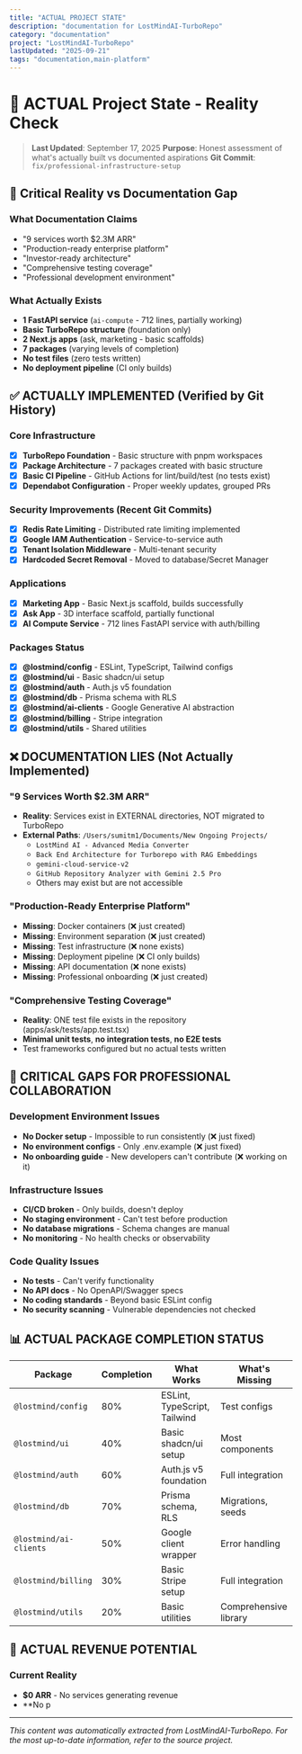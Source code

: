 ```yaml
---
title: "ACTUAL PROJECT STATE"
description: "documentation for LostMindAI-TurboRepo"
category: "documentation"
project: "LostMindAI-TurboRepo"
lastUpdated: "2025-09-21"
tags: "documentation,main-platform"
---
```


# 🎯 ACTUAL Project State - Reality Check

> **Last Updated**: September 17, 2025
> **Purpose**: Honest assessment of what's actually built vs documented aspirations
> **Git Commit**: `fix/professional-infrastructure-setup`

## 🚨 Critical Reality vs Documentation Gap

### What Documentation Claims

- "9 services worth $2.3M ARR"
- "Production-ready enterprise platform"
- "Investor-ready architecture"
- "Comprehensive testing coverage"
- "Professional development environment"

### What Actually Exists

- **1 FastAPI service** (`ai-compute` - 712 lines, partially working)
- **Basic TurboRepo structure** (foundation only)
- **2 Next.js apps** (ask, marketing - basic scaffolds)
- **7 packages** (varying levels of completion)
- **No test files** (zero tests written)
- **No deployment pipeline** (CI only builds)

## ✅ ACTUALLY IMPLEMENTED (Verified by Git History)

### Core Infrastructure

- [x] **TurboRepo Foundation** - Basic structure with pnpm workspaces
- [x] **Package Architecture** - 7 packages created with basic structure
- [x] **Basic CI Pipeline** - GitHub Actions for lint/build/test (no tests exist)
- [x] **Dependabot Configuration** - Proper weekly updates, grouped PRs

### Security Improvements (Recent Git Commits)

- [x] **Redis Rate Limiting** - Distributed rate limiting implemented
- [x] **Google IAM Authentication** - Service-to-service auth
- [x] **Tenant Isolation Middleware** - Multi-tenant security
- [x] **Hardcoded Secret Removal** - Moved to database/Secret Manager

### Applications

- [x] **Marketing App** - Basic Next.js scaffold, builds successfully
- [x] **Ask App** - 3D interface scaffold, partially functional
- [x] **AI Compute Service** - 712 lines FastAPI service with auth/billing

### Packages Status

- [x] **@lostmind/config** - ESLint, TypeScript, Tailwind configs
- [x] **@lostmind/ui** - Basic shadcn/ui setup
- [x] **@lostmind/auth** - Auth.js v5 foundation
- [x] **@lostmind/db** - Prisma schema with RLS
- [x] **@lostmind/ai-clients** - Google Generative AI abstraction
- [x] **@lostmind/billing** - Stripe integration
- [x] **@lostmind/utils** - Shared utilities

## ❌ DOCUMENTATION LIES (Not Actually Implemented)

### "9 Services Worth $2.3M ARR"

- **Reality**: Services exist in EXTERNAL directories, NOT migrated to TurboRepo
- **External Paths**: `/Users/sumitm1/Documents/New Ongoing Projects/`
  - `LostMind AI - Advanced Media Converter`
  - `Back End Architecture for Turborepo with RAG Embeddings`
  - `gemini-cloud-service-v2`
  - `GitHub Repository Analyzer with Gemini 2.5 Pro`
  - Others may exist but are not accessible

### "Production-Ready Enterprise Platform"

- **Missing**: Docker containers (❌ just created)
- **Missing**: Environment separation (❌ just created)
- **Missing**: Test infrastructure (❌ none exists)
- **Missing**: Deployment pipeline (❌ CI only builds)
- **Missing**: API documentation (❌ none exists)
- **Missing**: Professional onboarding (❌ just created)

### "Comprehensive Testing Coverage"

- **Reality**: ONE test file exists in the repository (apps/ask/tests/app.test.tsx)
- **Minimal unit tests**, **no integration tests**, **no E2E tests**
- Test frameworks configured but no actual tests written

## 🔴 CRITICAL GAPS FOR PROFESSIONAL COLLABORATION

### Development Environment Issues

- **No Docker setup** - Impossible to run consistently (❌ just fixed)
- **No environment configs** - Only .env.example (❌ just fixed)
- **No onboarding guide** - New developers can't contribute (❌ working on it)

### Infrastructure Issues

- **CI/CD broken** - Only builds, doesn't deploy
- **No staging environment** - Can't test before production
- **No database migrations** - Schema changes are manual
- **No monitoring** - No health checks or observability

### Code Quality Issues

- **No tests** - Can't verify functionality
- **No API docs** - No OpenAPI/Swagger specs
- **No coding standards** - Beyond basic ESLint config
- **No security scanning** - Vulnerable dependencies not checked

## 📊 ACTUAL PACKAGE COMPLETION STATUS

| Package                | Completion | What Works                   | What's Missing        |
| ---------------------- | ---------- | ---------------------------- | --------------------- |
| `@lostmind/config`     | 80%        | ESLint, TypeScript, Tailwind | Test configs          |
| `@lostmind/ui`         | 40%        | Basic shadcn/ui setup        | Most components       |
| `@lostmind/auth`       | 60%        | Auth.js v5 foundation        | Full integration      |
| `@lostmind/db`         | 70%        | Prisma schema, RLS           | Migrations, seeds     |
| `@lostmind/ai-clients` | 50%        | Google client wrapper        | Error handling        |
| `@lostmind/billing`    | 30%        | Basic Stripe setup           | Full integration      |
| `@lostmind/utils`      | 20%        | Basic utilities              | Comprehensive library |

## 🎯 ACTUAL REVENUE POTENTIAL

### Current Reality

- **$0 ARR** - No services generating revenue
- **No p

---
*This content was automatically extracted from LostMindAI-TurboRepo. For the most up-to-date information, refer to the source project.*
